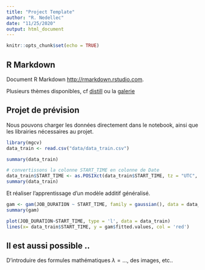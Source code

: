 ```yaml
---
title: "Project Template"
author: "R. Nedellec"
date: "11/25/2020"
output: html_document
---
```


```r
knitr::opts_chunk$set(echo = TRUE)
```

## R Markdown

Document R Markdown <http://rmarkdown.rstudio.com>.

Plusieurs thèmes disponibles, cf [distill](https://rstudio.github.io/distill/) ou la [galerie](https://rmarkdown.rstudio.com/gallery.html)


## Projet de prévision

Nous pouvons charger les données directement dans le notebook, ainsi que les librairies nécessaires au projet.

```r
library(mgcv)
data_train <- read.csv("data/data_train.csv")
```

```r
summary(data_train)
```
```r
# convertissons la colonne START_TIME en colonne de Date
data_train$START_TIME <- as.POSIXct(data_train$START_TIME, tz = "UTC", format = "%Y-%m-%d")
summary(data_train)
```


Et réaliser l'apprentissage d'un modèle additif généralisé.

```r
gam <- gam(JOB_DURATION ~ START_TIME, family = gaussian(), data = data_train)
summary(gam)
```


```r
plot(JOB_DURATION~START_TIME, type = 'l', data = data_train)
lines(x= data_train$START_TIME, y = gam$fitted.values, col = 'red')
```
## Il est aussi possible ..

D'introduire des formules mathématiques $\lambda = \ldots$, des images, etc..

